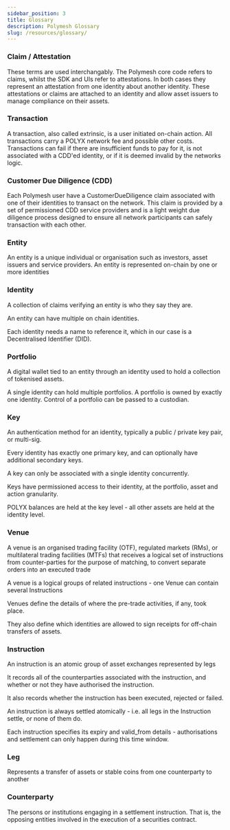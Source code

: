 ```yaml
---
sidebar_position: 3
title: Glossary
description: Polymesh Glossary
slug: /resources/glossary/
---
```


### Claim / Attestation

These terms are used interchangably. The Polymesh core code refers to claims, whilst the SDK and UIs refer to attestations. In both cases they represent an attestation from one identity about another identity. These attestations or claims are attached to an identity and allow asset issuers to manage compliance on their assets.

### Transaction

A transaction, also called extrinsic, is a user initiated on-chain action. All transactions carry a POLYX network fee and possible other costs. Transactions can fail if there are insufficient funds to pay for it, is not associated with a CDD'ed identity, or if it is deemed invalid by the networks logic.

### Customer Due Diligence (CDD)

Each Polymesh user have a CustomerDueDiligence claim associated with one of their identities to transact on the network. This claim is provided by a set of permissioned CDD service providers and is a light weight due diligence process designed to ensure all network participants can safely transaction with each other.

### Entity

An entity is a unique individual or organisation such as investors, asset issuers and service providers. An entity is represented on-chain by one or more identities

### Identity

A collection of claims verifying an entity is who they say they are.

An entity can have multiple on chain identities.

Each identity needs a name to reference it, which in our case is a Decentralised Identifier (DID).

### Portfolio

A digital wallet tied to an entity through an identity used to hold a collection of tokenised assets.

A single identity can hold multiple portfolios. A portfolio is owned by exactly one identity. Control of a portfolio can be passed to a custodian.

### Key

An authentication method for an identity, typically a public / private key pair, or multi-sig.

Every identity has exactly one primary key, and can optionally have additional secondary keys.

A key can only be associated with a single identity concurrently.

Keys have permissioned access to their identity, at the portfolio, asset and action granularity.

POLYX balances are held at the key level - all other assets are held at the identity level.

### Venue

A venue is an organised trading facility (OTF), regulated markets (RMs), or multilateral trading facilities (MTFs) that receives a logical set of instructions from counter-parties for the purpose of matching, to convert separate orders into an executed trade

A venue is a logical groups of related instructions - one Venue can contain several Instructions

Venues define the details of where the pre-trade activities, if any, took place.

They also define which identities are allowed to sign receipts for off-chain transfers of assets.

### Instruction

An instruction is an atomic group of asset exchanges represented by legs

It records all of the counterparties associated with the instruction, and whether or not they have authorised the instruction.

It also records whether the instruction has been executed, rejected or failed.

An instruction is always settled atomically - i.e. all legs in the Instruction settle, or none of them do.

Each instruction specifies its expiry and valid_from details - authorisations and settlement can only happen during this time window.

### Leg

Represents a transfer of assets or stable coins from one counterparty to another

### Counterparty

The persons or institutions engaging in a settlement instruction. That is, the opposing entities involved in the execution of a securities contract.
